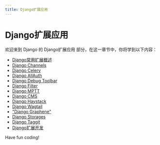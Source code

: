 ```yaml
---
title: Django扩展应用
---
```


# Django扩展应用

欢迎来到 Django 的 Django扩展应用 部分，在这一章节中，你将学到以下内容：

- [Django常用扩展概述](./0-overview-of-common-django-extensions.mdx)
- [Django Channels](./1-django-channels.mdx)
- [Django Celery](./2-django-celery.mdx)
- [Django AllAuth](./3-django-allauth.mdx)
- [Django Debug Toolbar](./4-django-debug-toolbar.mdx)
- [Django Filter](./5-django-filter.mdx)
- [Django MPTT](./6-django-mptt.mdx)
- [Django CMS](./7-django-cms.mdx)
- [Django Haystack](./8-django-haystack.mdx)
- [Django Wagtail](./9-django-wagtail.mdx)
- ["Django Graphene"](./10-django-graphene.mdx)
- [Django Storages](./11-django-storages.mdx)
- [Django Taggit](./12-django-taggit.mdx)
- [Django扩展开发](./13-django-extension-development.mdx)

Have fun coding!